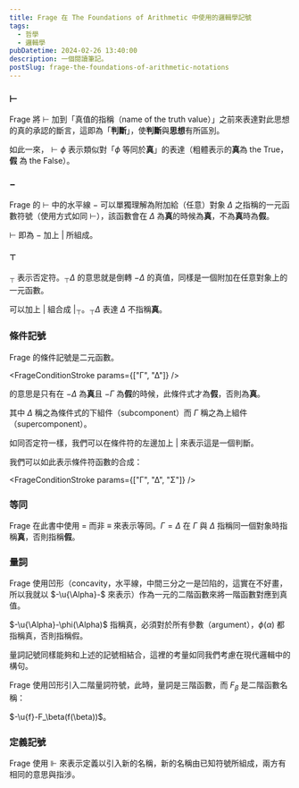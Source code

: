 ```yaml
---
title: Frage 在 The Foundations of Arithmetic 中使用的邏輯學記號
tags:
  - 哲學
  - 邏輯學
pubDatetime: 2024-02-26 13:40:00
description: 一個閱讀筆記。
postSlug: frage-the-foundations-of-arithmetic-notations
---
```



### $\vdash$

Frage 將 $\vdash$ 加到「真值的指稱（name of the truth value）」之前來表達對此思想的真的承認的斷言，這即為「**判斷**」，使**判斷**與**思想**有所區別。

如此一來，$\vdash \phi$ 表示類似對「$\phi$ 等同於**真**」的表達（粗體表示的**真**為 the True，**假** 為 the False）。

### $-$

Frage 的 $\vdash$ 中的水平線 $-$ 可以單獨理解為附加給（任意）對象 $\Delta$ 之指稱的一元函數符號（使用方式如同 $\vdash$），該函數會在 $\Delta$ 為**真**的時候為**真**，不為**真**時為**假**。

$\vdash$ 即為 $-$ 加上 $|$ 所組成。

### $_{\top}$

$_{\top}$ 表示否定符。$_{\top}\Delta$ 的意思就是倒轉 $-\Delta$ 的真值，同樣是一個附加在任意對象上的一元函數。

可以加上 $|$ 組合成 $|_{\top}$。$_{\top} \Delta$ 表達 $\Delta$ 不指稱**真**。

### 條件記號

Frage 的條件記號是二元函數。

<FrageConditionStroke params={["Γ", "Δ"]} />

的意思是只有在 $-\Delta$ 為**真**且 $-\Gamma$ 為**假**的時候，此條件式才為**假**，否則為**真**。

其中 $\Delta$ 稱之為條件式的下組件（subcomponent）而 $\Gamma$ 稱之為上組件（supercomponent）。

如同否定符一樣，我們可以在條件符的左邊加上 $|$ 來表示這是一個判斷。

我們可以如此表示條件符函數的合成：

<FrageConditionStroke params={["Γ", "Δ", "Σ"]} />

### 等同

Frage 在此書中使用 $=$ 而非 $\equiv$ 來表示等同。$\Gamma = \Delta$ 在 $\Gamma$ 與 $\Delta$ 指稱同一個對象時指稱**真**，否則指稱**假**。

### 量詞

Frage 使用凹形（concavity，水平線，中間三分之一是凹陷的，這實在不好畫，所以我就以 $-\u{\Alpha}-$ 來表示）作為一元的二階函數來將一階函數對應到真值。

$-\u{\Alpha}-\phi(\Alpha)$ 指稱真，必須對於所有參數（argument），$\phi(\alpha)$ 都指稱真，否則指稱假。

量詞記號同樣能夠和上述的記號相結合，這裡的考量如同我們考慮在現代邏輯中的構句。

Frage 使用凹形引入二階量詞符號，此時，量詞是三階函數，而 $F_\beta$ 是二階函數名稱：

$-\u{f}-F_\beta(f(\beta))$。

### 定義記號

Frage 使用 $\Vdash$ 來表示定義以引入新的名稱，新的名稱由已知符號所組成，兩方有相同的意思與指涉。
